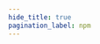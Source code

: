 ```yaml
---
hide_title: true
pagination_label: npm
---
```



<FeatureIcon src={npm} alt="npm" title="npm" />
<LinkList
  srcList={[
    {
      title: "patch-package",
      link: "/docs/npm/patch-package",
      src: npm,
      alt: "patch-package",
    },
  ]}
/>
